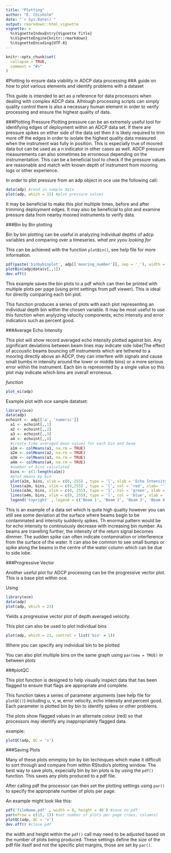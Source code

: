 ```yaml
---
title: "Plotting"
author: "E. Chisholm"
date: "`r Sys.Date()`"
output: rmarkdown::html_vignette
vignette: >
  %\VignetteIndexEntry{Vignette Title}
  %\VignetteEngine{knitr::rmarkdown}
  %\VignetteEncoding{UTF-8}
---
```


```r
knitr::opts_chunk$set(
  collapse = TRUE,
  comment = "#>"
)
```
#Plotting to ensure data viability in ADCP data processing
##A guide on how to plot various elements and identify problems with a dataset


This guide is intended to act as a reference for data processors when dealing with complex ADCP data. Alhtough processing scripts can simply quality control there is also a necessary human element in order to verify processing and ensure the highest quality of data. 

###Plotting Pressure
Plotting pressure can be an extremely useful tool for identifying edges of deployment within an ADCP data set. If there are pressure spikes on either side of the data set then it is likely required to trim more off the edges in order to isolate the highest quality data measured when the instrument was fully in position. This is especially true of moored data but can be used as a n indicator in other cases as well. ADCP pressure measurements can also sometimes be erroneous depending on the instrumentation. This can be a beneficial tool to check if the pressure values are reasonable and match with known depth of instrument from mooring logs or other experience. 

In order to plot pressure from an adp object in oce use the following call:

```r
data(adp) #read in sample data
plot(adp, which = 15) #plot pressure values
```

It may be beneficial to make this plot multiple times, before and after trimming deployment edges. It may also be beneficial to plot and examine pressure data from nearby moored instruments to verify data. 


###Bin by Bin plotting

Bin by bin plotting can be useful in analyzing individual depths of adcp variables and comparing over a timeseries. *what are yyou looking for*

This can be achieved with the function `plotBin()`, see help file for more information.

```r
pdf(paste('binbybinplot', adp[['mooring_number']], sep = '_'), width = 7, height = 3)
plotBin(adp@data$v[,,1])
dev.off()
```

This example saves the bin plots to a pdf which can then be printed with multiple plots per page (using print settings from pdf viewer). This is ideal for directly comparing each bin plot. 

This function produces a series of plots with each plot representing an individual depth bin within the chosen variable. It may be most useful to use this function when anylyzing velocity components, echo intensity and error indicators such as percent good. 

###Average Echo Intensity

This plot will show record averaged echo intensity plotted against bin. Any significant deviations between beam lines may indicate side lobe(The effect of accoustic beams bouncing off instruments which are tethered to a mooring directly above an ADCP, they can interfere with signals and cause small bumbs in intensity around the lower or middle bins) or a more serious error within the instrument. Each bin is represented by a single value so this plot may indicate which bins are overall erroneous.

*function*
```r

plot_ei(adp)

```

Example plot with oce sample datatset:

```r
library(oce)
data(adp)
echoint <- adp[['a', 'numeric']]
  a1 <- echoint[,,1]
  a2 <- echoint[,,2]
  a3 <- echoint[,,3]
  a4 <- echoint[,,4]
  #create time averaged mean values for each bin and beam
  a1m <- colMeans(a1, na.rm = TRUE)
  a2m <- colMeans(a2, na.rm = TRUE)
  a3m <- colMeans(a3, na.rm = TRUE)
  a4m <- colMeans(a4, na.rm = TRUE)
  #number of bins calculated
  bins <- c(1:length(a1m))
  #plot means by bin
  plot(a1m, bins, xlim = c(0, 255) , type = 'l', xlab = 'Echo Intensity', ylab = 'Bin Number')
  lines(a2m, bins, xlim = c(0,255) , type = 'l', col = 'red', xlab= '', ylab = '' )
  lines(a3m, bins, xlim = c(0, 255), type = 'l', col = 'green', xlab = '', ylab = '')
  lines(a4m, bins, xlim = c(0, 255), type = 'l', col = 'blue', xlab = '', ylab = '')
  legend('topright' , legend = c('Beam 1', 'Beam 2', 'Beam 3', 'Beam 4'), col = c('black', 'red', 'green', 'blue'), lty = 1, cex = 0.6)
```

This is an example of a data set which is quite high quality however you can still see some deviation at the surface where beams begin to be contaminated and intensity suddenly spikes. Th enormal pattern would be for echo intensity to continuously decrease with increasing bin number. As beams are travelling further, the intensity of the return signal becomes dimmer. The sudden spike can often indicate contamination or interference from the surface of the water. It can also be common to see small bumps or spike along the beams in the centre of the water column which can be due to side lobe.

###Progressive Vector

Another useful plot for ADCP processing can be the progressive vector plot. This is a base plot within oce. 

Using
```r
library(oce)
data(adp)
plot(adp, which = 23)
```
Yields a progressive vector plot of depth averaged velocity. 

This plot can also be used to plot individual bins
```r

plot(adp, which = 23, control = list('bin' = 1))

```
Where you can specify any individual bin to be plotted

You can also plot multiple bins on the same graph using
`par(new = TRUE)`
in between plots

###plotQC

This plot function is designed to help visually inspect data that has been flagged to ensure that flags are appropriate and complete. 

This function takes a series of parameter arguments (see help file for `plotQC()`) including u, v, w, error velocity, echo intensity and percent good. Each parameter is plotted bin by bin to identify spikes or other problems. 

The plots show flagged values in an alternate colour (red) so that processors may identify any inappropriately flagged data. 

example:
```r
plotQC(adp, QC = 'v')
```


###Saving Plots

Many of these plots emmploy bin by bin techinques which make it difficult to sort through and compare from within RStudio's plotting window. The best way to save plots, expecially bin by bin plots is by using the `pdf()` function. This saves any plots produced to a pdf file. 

After calling pdf the processor can then set the plotting settings using `par()` to specify the appropriate number of plots per page. 

An example might look like this:
``` r

pdf('fileName.pdf' , width = 8, height = 40 ) #save to pdf
par(mfrow = c(15, 1)) #set number of plots per page (rows, columns)
plotQC(adp, QC = 'v')
dev.off() #close pdf

```

the width and height within the `pdf()` call may need to be adjusted based on the number of plots being produced. These settings define the size of the pdf file itself and not the specific plot margins, those are set by `par()`. 

